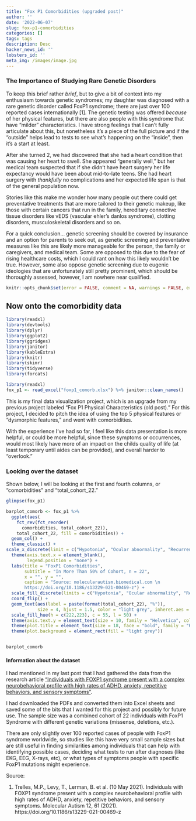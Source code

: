 ```yaml
---
title: "Fox P1 Comorbidities (upgraded post)"
author: ''
date: '2022-06-07'
slug: fox-p1-comorbidities
categories: []
tags: tags
description: Desc
hacker_news_id: ''
lobsters_id: ''
meta_img: /images/image.jpg
---
```


### The Importance of Studying Rare Genetic Disorders

To keep this brief rather *brief*, but to give a bit of context into my enthusiasm towards genetic syndromes; my daughter was diagnosed with a rare genetic disorder called FoxP1 syndrome; there are just over 100 reported cases internationally [1]. The genetic testing was offered *because* of her physical features, but there are also people with this syndrome that have "milder" characteristics. I have strong feelings that I can't fully articulate about this, but nonetheless it's a piece of the full picture and if the "outside" helps lead to tests to see what's happening on the "inside", then it's a start at least.    

After she turned 2, we had discovered that she had a heart condition that was causing her heart to swell. She appeared "generally well," but her medical team suspected that if she didn't have heart surgery her life expectancy would have been about mid-to-late teens. She had heart surgery with *thankfully* no complications and her expected life span is that of the general population now.   

Stories like this make me wonder how many people out there could get preventative treatments that are more tailored to their genetic makeup, like those with certain cancers that run in the family, hereditary connective tissue disorders like vEDS (vascular ehler's danlos syndrome), clotting disorders, musculoskeletal disorders and so on.  

For a quick conclusion... genetic screening should be covered by insurance and an option for parents to seek out, as genetic screening and preventative measures like this are likely more manageable for the person, the family or caregivers, and medical team. Some are opposed to this due to the fear of rising healthcare costs, which I could rant on how this likely wouldn't be true. However, some also oppose genetic screening due to eugenic ideologies that are unfortunately still pretty prominent, which should be thoroughly assessed, however, I am nowhere near qualified.    



```r
knitr::opts_chunk$set(error = FALSE, comment = NA, warnings = FALSE, errors = FALSE, messages = FALSE, tidy = FALSE, cache = TRUE)
```



## Now onto the comorbidity data  


```r

library(readxl)
library(devtools)
library(dplyr)
library(ggplot2)
library(ggridges)
library(janitor)
library(kableExtra)
library(knitr)
library(skimr)
library(tidyverse)
library(forcats)
```

```r
library(readxl)
fox_p1 <- read_excel("foxp1_comorb.xlsx") %>% janitor::clean_names()
```


This is my final data visualization project, which is an upgrade from my previous project labeled "Fox P1 Physical Characteristics (old post)." For this project, I decided to pitch the idea of using the top 5 physical features or "dysmorphic features," and went with comorbidities.   

With the experience I've had so far, I feel like this data presentation is more helpful, or could be more helpful, since these symptoms or occurrences, would most likely have more of an impact on the childs quality of life (at least temporary until aides can be provided), and overall harder to "overlook."



### Looking over the dataset  

Shown below, I will be looking at the first and fourth columns, or "comorbidities" and "total_cohort_22."  

```r
glimpse(fox_p1)
```

```r
barplot_comorb <- fox_p1 %>%
  ggplot(aes(
    fct_rev(fct_reorder(
      comorbidities, total_cohort_22)),
    total_cohort_22, fill = comorbidities)) +
  geom_col() +
  theme_classic() +
scale_x_discrete(limit = c("Hypotonia", "Ocular abnormality", "Recurrent infections", "Gait abnormalities", "Feeding issues")) +
  theme(axis.text.x = element_blank(),
        legend.position = "none") +
  labs(title = "FoxP1 Comorbidities",
       subtitle = "In More Than 50% of Cohort, n = 22",
       x = "", y = "",
       caption = "Source: molecularautism.biomedical.com \n
       https://doi.org/10.1186/s13229-021-00469-z") +
  scale_fill_discrete(limits = c("Hypotonia", "Ocular abnormality", "Recurrent infections", "Gait abnormalities", "Feeding issues")) + # pulls top 5 most prevalent features
  coord_flip() +
  geom_text(aes(label = paste(format(total_cohort_22), "%")),
            size = 4, hjust = 1.5, color = "light grey", inheret.aes = TRUE) + # add to notes, how to show barplot labels with %
  scale_fill_hue(h = c(222,223), c = 55, l = 50) +
  theme(axis.text.y = element_text(size = 10, family = "Helvetica", color = "black")) +
  theme(plot.title = element_text(size = 18, face = "bold", family = "Helvetica")) +
  theme(plot.background = element_rect(fill = "light grey"))


barplot_comorb
```


#### Information about the dataset  

I had mentioned in my last post that I had gathered the data from the research article ["Individuals with FOXP1 syndrome present with a complex neurobehavioral profile with high rates of ADHD, anxiety, repetitive behaviors, and sensory symptoms"](https://doi.org/10.1186/s13229-021-00469-z).  

I had downloaded the PDFs and converted them into Excel sheets and saved some of the bits that I wanted for this project and possibly for future use. The sample size was a combined cohort of 22 individuals with FoxP1 Syndrome with different genetic variations (missense, deletions, etc.).  

There are only slightly over 100 reported cases of people with FoxP1 syndrome worldwide, so studies like this have very small sample sizes but are still useful in finding similarities among individuals that can help with identifying possible cases, deciding what tests to run after diagnoses (like EKG, EEG, X-rays, etc), or what types of symptoms people with specific FoxP1 mutations might experience.      








Source:  

1. Trelles, M.P., Levy, T., Lerman, B. et al. (10 May 2021). Individuals with FOXP1 syndrome present with a complex neurobehavioral profile with high rates of ADHD, anxiety, repetitive behaviors, and sensory symptoms. Molecular Autism 12, 61 (2021). https://doi.org/10.1186/s13229-021-00469-z 



